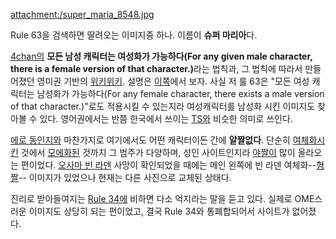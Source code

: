 attachment:/super_maria_8548.jpg

Rule 63을 검색하면 딸려오는 이미지중 하나. 이름이 '''슈퍼 마리아'''다.

[[4chan]]의 '''모든 남성 캐릭터는 여성화가 가능하다(For any given male character, there is a female version of that character.)'''라는 법칙과, 그 법칙에 따라서 만들어졌던 영미권 기반의 [[위키위키]]. 설명은 [http://knowyourmeme.com/memes/rule-63#fn2 이쪽]에서 보자. 사실 저 룰 63은 "모든 여성 캐릭터는 남성화가 가능하다(For any female character, there exists a male version of that character.)"로도 적용시킬 수 있는지라 여성캐릭터를 남성화 시킨 이미지도 찾아볼 수 있다. 영어권에서는 반쯤 한국에서 쓰이는 [[TS]]와 비슷한 의미로 쓰인다.

[[에로 동인지]]와 마찬가지로 여기에서도 어떤 캐릭터이든 간에 '''얄짤없다'''. 단순히 [[여체화]]시킨 것에서 [[모에화]]된 것까지 그 범주가 다양하며, 성인 사이트인지라 [[야짤]]이 많이 올라오는 편이었다. [[오사마 빈 라덴]] 사망이 확인되었을 때에는 메인 왼쪽에 빈 라덴 여체화--[[혐짤]]-- 이미지가 있었으나 현재는 다른 사진으로 교체된 상태다.

진리로 받아들여지는 [[Rule 34]]에 비하면 다소 억지라는 말을 듣고 있다. 실제로 OME스러운 이미지도 상당히 되는 편이었고, 결국 Rule 34와 통폐합되어서 사이트가 없어졌다.
